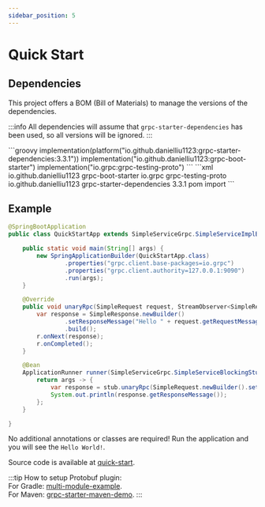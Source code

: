 ```yaml
---
sidebar_position: 5
---
```



# Quick Start

## Dependencies

This project offers a BOM (Bill of Materials) to manage the versions of the dependencies.

:::info
All dependencies will assume that `grpc-starter-dependencies` has been used, so all versions will be ignored.
:::

<Tabs>
    <TabItem value="gradle" label="Gradle">
        ```groovy
        implementation(platform("io.github.danielliu1123:grpc-starter-dependencies:3.3.1"))
        implementation("io.github.danielliu1123:grpc-boot-starter")
        implementation("io.grpc:grpc-testing-proto")
        ```
    </TabItem>
    <TabItem value="maven" label="Maven">
        ```xml
        <dependencies>
            <dependency>
                <groupId>io.github.danielliu1123</groupId>
                <artifactId>grpc-boot-starter</artifactId>
            </dependency>
            <dependency>
                <groupId>io.grpc</groupId>
                <artifactId>grpc-testing-proto</artifactId>
            </dependency>
        </dependencies>
        <dependencyManagement>
            <dependencies>
                <dependency>
                    <groupId>io.github.danielliu1123</groupId>
                    <artifactId>grpc-starter-dependencies</artifactId>
                    <version>3.3.1</version>
                    <type>pom</type>
                    <scope>import</scope>
                </dependency>
            </dependencies>
        </dependencyManagement>
        ```
    </TabItem>
</Tabs>

## Example

```java
@SpringBootApplication
public class QuickStartApp extends SimpleServiceGrpc.SimpleServiceImplBase {

    public static void main(String[] args) {
        new SpringApplicationBuilder(QuickStartApp.class)
                .properties("grpc.client.base-packages=io.grpc")
                .properties("grpc.client.authority=127.0.0.1:9090")
                .run(args);
    }

    @Override
    public void unaryRpc(SimpleRequest request, StreamObserver<SimpleResponse> r) {
        var response = SimpleResponse.newBuilder()
                .setResponseMessage("Hello " + request.getRequestMessage())
                .build();
        r.onNext(response);
        r.onCompleted();
    }

    @Bean
    ApplicationRunner runner(SimpleServiceGrpc.SimpleServiceBlockingStub stub) { // Inject gRPC stub
        return args -> {
            var response = stub.unaryRpc(SimpleRequest.newBuilder().setRequestMessage("World!").build());
            System.out.println(response.getResponseMessage());
        };
    }

}
```

No additional annotations or classes are required! Run the application and you will see the `Hello World!`.

Source code is available at [quick-start](https://github.com/DanielLiu1123/grpc-starter/tree/main/examples/quick-start).

:::tip
How to setup Protobuf plugin: <br/>
For Gradle: [multi-module-example](https://github.com/DanielLiu1123/grpc-starter/tree/main/examples/multi-module). <br/>
For Maven: [grpc-starter-maven-demo](https://github.com/DanielLiu1123/grpc-starter-maven-demo).
:::
